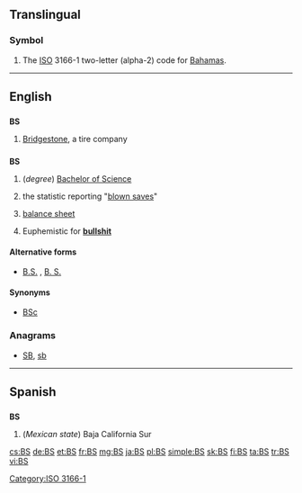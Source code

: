 {{also|.bs|b's|B's|bs|Bs|BS|␈|฿s|฿'s}}
==Translingual==

===Symbol===
{{head|mul|symbol}}

# The [[ISO]] 3166-1 two-letter (alpha-2) code for [[Bahamas]].

[[Category:ISO 3166-1]]

----

==English==

==={{abbreviation-old|en}}===
'''BS'''

# {{context|automotive|lang=en}} [[w:Bridgestone|Bridgestone]], a tire company

==={{initialism-old|en}}===
'''BS'''

# (''degree'') [[Bachelor of Science]]
# {{context|baseball|lang=en}} the statistic reporting "[[blown save]]s"
# {{context|accounting|lang=en}} [[balance sheet]]
# {{context|slang|lang=en}} Euphemistic for '''[[bullshit]]'''

====Alternative forms====
* [[B.S.]] , [[B. S.]]

====Synonyms====
* {{sense|Bachelor of Science}} [[BSc]]

===Anagrams===
* [[SB#English|SB]], [[sb#English|sb]]

----

==Spanish==

==={{abbreviation-old|es}}===
'''BS'''

# (''Mexican state'') Baja California Sur

[[cs:BS]]
[[de:BS]]
[[et:BS]]
[[fr:BS]]
[[mg:BS]]
[[ja:BS]]
[[pl:BS]]
[[simple:BS]]
[[sk:BS]]
[[fi:BS]]
[[ta:BS]]
[[tr:BS]]
[[vi:BS]]